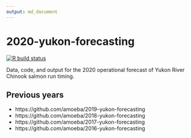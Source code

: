 ```yaml
---
output: md_document
---
```


# 2020-yukon-forecasting

<!-- badges: start -->
[![R build status](https://github.com/amoeba/2020-yukon-forecasting/workflows/Render%20README/badge.svg)](https://github.com/amoeba/2020-yukon-forecasting/actions)
<!-- badges: end -->

Data, code, and output for the 2020 operational forecast of Yukon River Chinook salmon run timing.

## Previous years

- https://github.com/amoeba/2019-yukon-forecasting
- https://github.com/amoeba/2018-yukon-forecasting
- https://github.com/amoeba/2017-yukon-forecasting
- https://github.com/amoeba/2016-yukon-forecasting
